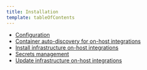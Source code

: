 ```yaml
---
title: Installation
template: tableOfContents
---
```


* [Configuration](/docs/integrations/host-integrations/installation/configuration)
* [Container auto-discovery for on-host integrations](/docs/integrations/host-integrations/installation/container-auto-discovery-host-integrations)
* [Install infrastructure on-host integrations](/docs/integrations/host-integrations/installation/install-infrastructure-host-integrations)
* [Secrets management](/docs/integrations/host-integrations/installation/secrets-management)
* [Update infrastructure on-host integrations](/docs/integrations/host-integrations/installation/update-infrastructure-host-integration-package)
